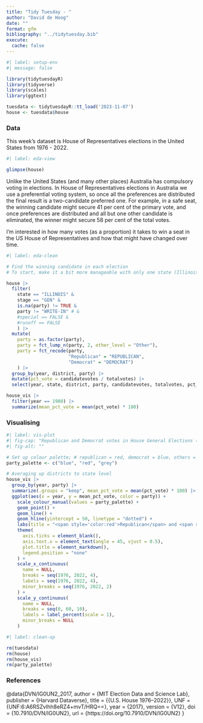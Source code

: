 ```yaml
---
title: "Tidy Tuesday - "
author: "David de Hoog"
date: ""
format: gfm
bibliography: "../tidytuesday.bib"
execute:
  cache: false
---
```


```r
#| label: setup-env
#| message: false

library(tidytuesdayR)
library(tidyverse)
library(scales)
library(ggtext)

tuesdata <- tidytuesdayR::tt_load('2023-11-07')
house <- tuesdata$house

```

### Data

This week's dataset is House of Representatives elections in the United States from 1976 - 2022.

```r
#| label: eda-view

glimpse(house)

```

Unlike the United States (and many other places) Australia has compulsory voting in elections. In House of Representatives elections in Australia we use a preferential voting system, so once all the preferences are distributed the final result is a two-candidate preferred one. For example, in a safe seat, the winning candidate might secure 41 per cent of the primary vote, and once preferences are distributed and all but one other candidate is eliminated, the winner might secure 58 per cent of the total votes.

I'm interested in how many votes (as a proportion) it takes to win a seat in the US House of Representatives and how that might have changed over time.

```r
#| label: eda-clean

# Find the winning candidate in each election
# To start, make it a bit more manageable with only one state (Illinois, as the state that hosted this year's PositConf) and the general election stage (so omit the primaries).

house |>
  filter(
    state == "ILLINOIS" & 
    stage == "GEN" &
    is.na(party) != TRUE &
    party != "WRITE-IN" # &
    #special == FALSE &
    #runoff == FALSE
    ) |>
  mutate(
    party = as.factor(party),
    party = fct_lump_n(party, 2, other_level = "Other"),
    party = fct_recode(party, 
                       "Republican" = "REPUBLICAN",
                       "Democrat" = "DEMOCRAT")
    ) |>
  group_by(year, district, party) |>
  mutate(pct_vote = candidatevotes / totalvotes) |>
  select(year, state, district, party, candidatevotes, totalvotes, pct_vote) -> house_vis

```

```r

house_vis |>
  filter(year == 1980) |>
  summarize(mean_pct_vote = mean(pct_vote) * 100)


```


### Visualising

```r
#| label: vis-plot
#| fig-cap: "Republican and Democrat votes in House General Elections (Illinois: 1976 - 2022)"
#| fig-alt: ""

# Set up colour palette; # republican = red, democrat = blue, others = grey
party_palette <- c("blue", "red", "grey") 

# Averaging up districts to state level
house_vis |>
  group_by(year, party) |>
  summarize(.groups = "keep", mean_pct_vote = mean(pct_vote) * 100) |>
  ggplot(aes(x = year, y = mean_pct_vote, color = party)) +
    scale_colour_manual(values = party_palette) +
    geom_point() +
    geom_line() +
    geom_hline(yintercept = 50, linetype = "dotted") +
    labs(title = "<span style='color:red'>Republican</span> and <span style='color:blue'>Democrat</span> votes in House General Elections (Illinois: 1976 - 2022)") + 
    theme(
      axis.ticks = element_blank(),
      axis.text.x = element_text(angle = 45, vjust = 0.5),
      plot.title = element_markdown(),
      legend.position = "none"
    ) +
    scale_x_continuous(
      name = NULL,
      breaks = seq(1976, 2022, 4),
      labels = seq(1976, 2022, 4),
      minor_breaks = seq(1976, 2022, 2)
    ) +
    scale_y_continuous(
      name = NULL,
      breaks = seq(0, 60, 10),
      labels = label_percent(scale = 1),
      minor_breaks = NULL
    )

```

```r
#| label: clean-up

rm(tuesdata)
rm(house)
rm(house_vis)
rm(party_palette)

```


### References

@data{DVN/IG0UN2_2017,
author = {MIT Election Data and Science Lab},
publisher = {Harvard Dataverse},
title = {{U.S. House 1976–2022}},
UNF = {UNF:6:A6RSZvlhh8eRZ4+mvT/HRQ==},
year = {2017},
version = {V12},
doi = {10.7910/DVN/IG0UN2},
url = {https://doi.org/10.7910/DVN/IG0UN2}
}
